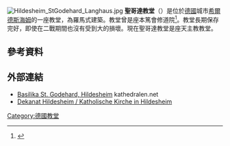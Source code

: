{{Infobox church
| name                   = 聖哥達教堂
| fullname               = 
| other name             = 
| image                  = Hildesheim St Godehard Fruehling.jpg
| caption                = 
| coordinates            = {{coord|52|8|43.0364|N|9|57|0.6482|E|type:landmark_scale:1000_region:DE|display=inline,title}}
| denomination           = [[天主教會|天主教會]]
| consecrated date       = {{start date|1172}}
| architectural type     = 
| style                  = [[羅曼式建築|羅曼式建築]]
| dedication             = {{plainlist|
* [[聖母瑪利亞|聖母瑪利亞]]
* {{link-en|聖歌德赫德|St. Godehard}}
}}
| diocese                = [[天主教希爾德斯海姆教區|天主教希爾德斯海姆教區]]
| website                = {{Official website|http://www.heilig-kreuz-hildesheim.de/bho/dcms/sites/bistum/pfarreien/hikreuz/kirchen/godehard.html}}{{de}}
}}
[[File:Hildesheim_StGodehard_Langhaus.jpg|thumb]]
'''聖哥達教堂'''（{{lang-de|St. Godehard}}）是位於[[德國|德國]]城市[[希爾德斯海姆|希爾德斯海姆]]的一座教堂，為羅馬式建築。教堂曾是座本篤會修道院<ref name="Kreuz">{{cite web
| url = http://www.heilig-kreuz-hildesheim.de/bho/dcms/sites/bistum/pfarreien/hikreuz/kirchen/godehard.html
| title = Basilika St. Godehard / Romanische Basilika, seit 1963 Basilia minor
| publisher = Heilig Kreuz, Hildesheim
| language = de
| accessdate = 6 May 2014
| archive-date = 2014-02-04
| archive-url = https://web.archive.org/web/20140204052751/http://www.heilig-kreuz-hildesheim.de/bho/dcms/sites/bistum/pfarreien/hikreuz/kirchen/godehard.html
| dead-url = yes
}}</ref>。教堂長期保存完好，即使在二戰期間也沒有受到大的損壞。現在聖哥達教堂是座天主教教堂。

== 參考資料 ==
{{reflist}}

== 外部連結 ==
{{Commonscat|St. Godehard Church (Hildesheim)|St. Godehard}}
* [http://www.kathedralen.net/hildesheim-godehard/hildesheim-godehard00.html Basilika St. Godehard, Hildesheim] kathedralen.net
* [http://www.katholische-kirche-hildesheim.de/?ref=gemeinden&id=9 Dekanat Hildesheim / Katholische Kirche in Hildesheim] {{de icon}}

[[Category:德國教堂|Category:德國教堂]]